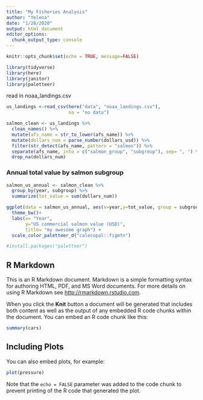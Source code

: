 ```yaml
---
title: "My Fisheries Analysis"
author: "Yelena"
date: "1/28/2020"
output: html_document
editor_options: 
  chunk_output_type: console
---
```


```r
knitr::opts_chunk$set(echo = TRUE, message=FALSE)

library(tidyverse)
library(here)
library(janitor)
library(paletteer)
```

read in noaa_landings.csv
```r
us_landings <-read_csv(here("data", "noaa_landings.csv"),
                       na = "no data")

salmon_clean <- us_landings %>% 
  clean_names() %>%
  mutate(afs_name = str_to_lower(afs_name)) %>%
  mutate(dollars_num = parse_number(dollars_usd)) %>%
  filter(str_detect(afs_name, pattern = "salmon")) %>%
  separate(afs_name, into = c("salmon_group", "subgroup"), sep= ", ") %>%
  drop_na(dollars_num)
```
### Annual total value by salmon subgroup
```r
salmon_us_annual <- salmon_clean %>%
  group_by(year, subgroup) %>%
  summarize(tot_value = sum(dollars_num))

ggplot(data = salmon_us_annual, aes(x=year,y=tot_value, group = subgroup)) +geom_line(aes(color = subgroup))+
  theme_bw()+
  labs(x= "Year",
       y="US commercial salmon value (USD)",
       title= "my awesome graph") + 
  scale_color_paletteer_d("calecopal::figmtn")

#install.packages("paletteer")


```

## R Markdown

This is an R Markdown document. Markdown is a simple formatting syntax for authoring HTML, PDF, and MS Word documents. For more details on using R Markdown see <http://rmarkdown.rstudio.com>.

When you click the **Knit** button a document will be generated that includes both content as well as the output of any embedded R code chunks within the document. You can embed an R code chunk like this:

```r
summary(cars)
```

## Including Plots

You can also embed plots, for example:

```r
plot(pressure)
```

Note that the `echo = FALSE` parameter was added to the code chunk to prevent printing of the R code that generated the plot.
